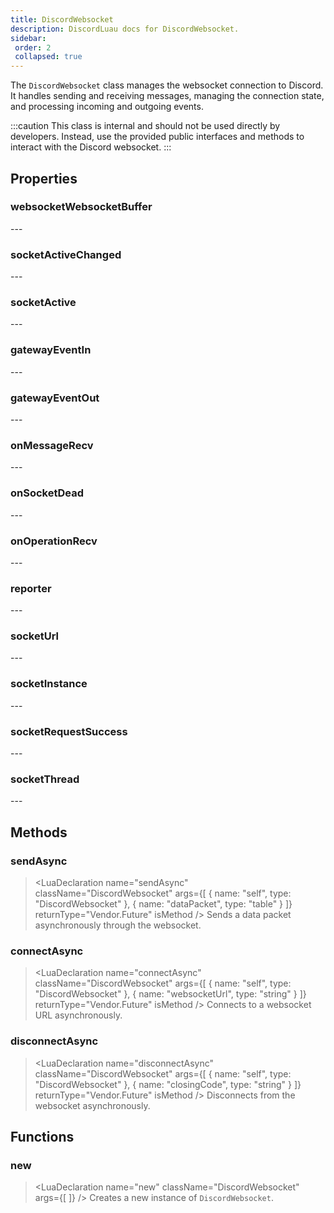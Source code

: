 ```yaml
---
title: DiscordWebsocket
description: DiscordLuau docs for DiscordWebsocket.
sidebar:
 order: 2
 collapsed: true
---
```

[//]: # (This file was automatically compiled through the Generator luau code under this repository)
[//]: # (if you want to edit the documentation of discord-luau, please write changes)
[//]: # (to the discord-luau repository itself, we extract the comments from discord-luau and translate)
[//]: # (them into markdown files that Nextra can interpret!)

[//]: # (----- DOCUMENT IMPORTS ----- )


[//]: # (----- DOCUMENT DESCRIPTION ----- )

The `DiscordWebsocket` class manages the websocket connection to Discord. It handles sending and receiving messages, managing the connection state, and processing incoming and outgoing events.

:::caution
This class is internal and should not be used directly by developers. Instead, use the provided public interfaces and methods to interact with the Discord websocket.
:::

[//]: # (----- DOCUMENT PROPERTIES ----- )

## Properties

### websocketWebsocketBuffer

<LuaProperty name="DiscordWebsocket.websocketWebsocketBuffer" type="Network.WebsocketBuffer" />
---
	
### socketActiveChanged

<LuaProperty name="DiscordWebsocket.socketActiveChanged" type="Vendor.Signal<boolean>" />
---
	
### socketActive

<LuaProperty name="DiscordWebsocket.socketActive" type="boolean" />
---
	
### gatewayEventIn

<LuaProperty name="DiscordWebsocket.gatewayEventIn" type="Network.EventIn" />
---
	
### gatewayEventOut

<LuaProperty name="DiscordWebsocket.gatewayEventOut" type="Network.EventOut" />
---
	
### onMessageRecv

<LuaProperty name="DiscordWebsocket.onMessageRecv" type="Vendor.Signal<string>" />
---
	
### onSocketDead

<LuaProperty name="DiscordWebsocket.onSocketDead" type="Vendor.Signal<number?>" />
---
	
### onOperationRecv

<LuaProperty name="DiscordWebsocket.onOperationRecv" type="Vendor.Signal<number, any, string?, number?>" />
---
	
### reporter

<LuaProperty name="DiscordWebsocket.reporter" type="Vendor.Console" />
---
	
### socketUrl

<LuaProperty name="DiscordWebsocket.socketUrl" type="STRING?" />
---
	
### socketInstance

<LuaProperty name="DiscordWebsocket.socketInstance" type="WebSocket" />
---
	
### socketRequestSuccess

<LuaProperty name="DiscordWebsocket.socketRequestSuccess" type="boolean?" />
---
	
### socketThread

<LuaProperty name="DiscordWebsocket.socketThread" type="thread?" />
---
	

[//]: # (----- DOCUMENT METHODS ----- )

## Methods

### sendAsync

> <LuaDeclaration name="sendAsync" className="DiscordWebsocket" args={[ { name: "self", type: "DiscordWebsocket" }, { name: "dataPacket", type: "table" } ]} returnType="Vendor.Future" isMethod />
Sends a data packet asynchronously through the websocket.
### connectAsync

> <LuaDeclaration name="connectAsync" className="DiscordWebsocket" args={[ { name: "self", type: "DiscordWebsocket" }, { name: "websocketUrl", type: "string" } ]} returnType="Vendor.Future" isMethod />
Connects to a websocket URL asynchronously.
### disconnectAsync

> <LuaDeclaration name="disconnectAsync" className="DiscordWebsocket" args={[ { name: "self", type: "DiscordWebsocket" }, { name: "closingCode", type: "string" } ]} returnType="Vendor.Future" isMethod />
Disconnects from the websocket asynchronously.

[//]: # (----- DOCUMENT FUNCTIONS ----- )

## Functions

### new

> <LuaDeclaration name="new" className="DiscordWebsocket" args={[  ]} />
Creates a new instance of `DiscordWebsocket`.

